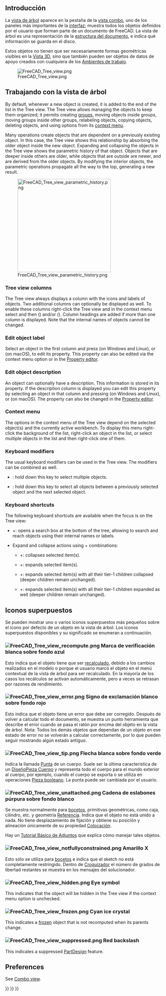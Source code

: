 <languages/>
{{TOCright}}

<span id="Introduction"></span>
== Introducción ==

<div class="mw-translate-fuzzy">
La [[Tree_view/es|vista de árbol]] aparece en la pestaña {{MenuCommand|Modelo}} de la [[Combo_view/es|vista combo]], uno de los paneles más importantes de la [[Interface/es|interfaz]]; muestra todos los objetos definidos por el usuario que forman parte de un documento de FreeCAD. La vista de árbol es una representación de la [[document structure/es|estructura del documento]], e indica qué información se guarda en el disco.
</div>

Estos objetos no tienen que ser necesariamente formas geométricas visibles en la [[3D_view/es|Vista 3D]], sino que también pueden ser objetos de datos de apoyo creados con cualquiera de los [[Workbenches/es|Ambientes de trabajo]].

[[File:FreeCAD_Tree_view.png]]

{{Caption|La vista de árbol que muestra varios elementos del documento.}}

<span id="Working_with_the_Tree_view"></span>
== Trabajando con la vista de árbol ==

By default, whenever a new object is created, it is added to the end of the list in the Tree view. The Tree view allows managing the objects to keep them organized; it permits creating [[Std_Group|groups]], moving objects inside groups, moving groups inside other groups, relabeling objects, copying objects, deleting objects, and using options from its [[#Context_menu|context menu]].

Many operations create objects that are dependent on a previously existing object. In this case, the Tree view shows this relationship by absorbing the older object inside the new object. Expanding and collapsing the objects in the Tree view shows the parametric history of that object. Objects that are deeper inside others are older, while objects that are outside are newer, and are derived from the older objects. By modifying the interior objects, the parametric operations propagate all the way to the top, generating a new result.

[[File:FreeCAD_Tree_view_parametric_history.png|x300px]]

{{Caption|The topmost object is created by doing parametric operations on objects which themselves were created by previous operations.<br>
Fully expanding the tree reveals the original elements that were used to create the partial solids.}}

=== Tree view columns ===

The Tree view always displays a column with the icons and labels of objects. Two additional columns can optionally be displayed as well. To enable these columns right-click the Tree view and in the context menu select {{MenuCommand|Tree settings}} and then {{MenuCommand|Show description}} ({{Version|0.21}}) and/or {{MenuCommand|Show internal name}} ({{Version|1.0}}). Column headings are added if more than one column is displayed. Note that the internal names of objects cannot be changed.

=== Edit object label ===

Select an object in the first column and press {{KEY|F2}} (on Windows and Linux), or {{KEY|Enter}} (on macOS), to edit its {{PropertyData|Label}} property. This property can also be edited via the context menu option {{MenuCommand|Rename}} or in the [[Property_editor|Property editor]].

=== Edit object description ===

An object can optionally have a description. This information is stored in its {{PropertyData|Label2}} property. If the description column is displayed you can edit this property by selecting an object in that column and pressing {{KEY|F2}} (on Windows and Linux), or {{KEY|Enter}} (on macOS). The property can also be changed in the [[Property_editor|Property editor]].

=== Context menu ===

The options in the context menu of the Tree view depend on the selected object(s) and the currently active workbench. To display this menu right-click the background of the list, right-click an object in the list, or select multiple objects in the list and then right-click one of them.

=== Keyboard modifiers ===

The usual keyboard modifiers can be used in the Tree view. The modifiers can be combined as well.
* {{KEY|Ctrl}}: hold down this key to select multiple objects.
* {{KEY|Shift}}: hold down this key to select all objects between a previously selected object and the next selected object.

=== Keyboard shortcuts ===

The following keyboard shortcuts are available when the focus is on the Tree view:
* {{KEY|Ctrl}}+{{KEY|F}}: opens a search box at the bottom of the tree, allowing to search and reach objects using their internal names or labels.
* Expand and collapse actions using {{KEY|Alt}}+{{KEY|Arrow}} combinations: {{Version|0.20}}
** {{KEY|Alt}}+{{KEY|Left}}: collapses selected item(s).
** {{KEY|Alt}}+{{KEY|Right}}: expands selected item(s).
** {{KEY|Alt}}+{{KEY|Up}}: expands selected item(s) with all their tier-1 children collapsed (deeper children remain unchanged).
** {{KEY|Alt}}+{{KEY|Down}}: expands selected item(s) with all their tier-1 children expanded as well (deeper children remain unchanged).

<span id="Overlay_icons"></span>
== Iconos superpuestos ==

<div class="mw-translate-fuzzy">
Se pueden mostrar uno o varios iconos superpuestos más pequeños sobre el icono por defecto de un objeto en la vista de árbol. Los iconos superpuestos disponibles y su significado se enumeran a continuación. {{Version/es|0.19}}
</div>

<span id="File:FreeCAD_Tree_view_recompute.png_White_check_mark_on_blue_background"></span>
=== [[File:FreeCAD_Tree_view_recompute.png]] Marca de verificación blanca sobre fondo azul ===

Esto indica que el objeto tiene que ser [[Std_Refresh/es|recalculado]], debido a los cambios realizados en el modelo o porque el usuario marcó el objeto en el menú contextual de la vista de árbol para ser recalculado. En la mayoría de los casos los recálculos se activan automáticamente, pero a veces se retrasan por razones de rendimiento.

<span id="File:FreeCAD_Tree_view_error.png_White_exclamation_mark_on_red_background"></span>
=== [[File:FreeCAD_Tree_view_error.png]] Signo de exclamación blanco sobre fondo rojo ===

Esto indica que el objeto tiene un error que debe ser corregido. Después de volver a calcular todo el documento, se muestra un punto herramienta que describe el error cuando se pasa el ratón por encima del objeto en la vista de árbol. Nota: Todos los demás objetos que dependan de un objeto en ese estado de error no se volverán a calcular correctamente, por lo que pueden seguir mostrando algún estado antiguo.

<span id="File:FreeCAD_Tree_view_tip.png_White_arrow_on_green_background"></span>
=== [[File:FreeCAD_Tree_view_tip.png]] Flecha blanca sobre fondo verde ===

Indica la llamada [[PartDesign_Body/es#punta|Punta]] de un cuerpo. Suele ser la última característica de un [[PartDesign_Body/es|DiseñoPieza Cuerpo]] y representa todo el cuerpo para el mundo exterior al cuerpo, por ejemplo, cuando el cuerpo se exporta o se utiliza en operaciones [[Part_Boolean/es|Pieza booleano]]. La punta puede ser cambiada por el usuario.

<span id="File:FreeCAD_Tree_view_unattached.png_Purple_chain_link"></span>
<div class="mw-translate-fuzzy">
=== [[File:FreeCAD_Tree_view_unattached.png]] Cadena de eslabones púrpura sobre fondo blanco ===
</div>

Se muestra normalmente para [[Sketch/es|bocetos]], primitivas geométricas, como caja, cilindro, etc. y geometría [[Datum/es|Referencia]]. Indica que el objeto no está unido a nada. No tiene desplazamiento de fijación y obtiene su posición y alineación únicamente de su propiedad [[Placement/es|Colocación]].

Hay un [[Basic_Attachment_Tutorial/es|Tutorial Básico de Adjuntos]] que explica cómo manejar tales objetos.

<span id="File:FreeCAD_Tree_view_notfullyconstrained.png_Yellow_X"></span>
=== [[File:FreeCAD_Tree_view_notfullyconstrained.png]] Amarillo X ===

<div class="mw-translate-fuzzy">
Esto sólo se utiliza para [[Sketch/es|bocetos]] e indica que el sketch no está completamente restringido. Dentro de [[Sketcher_Workbench/es|Croquizador]] el número de grados de libertad restantes se muestra en los mensajes del solucionador.
</div>

=== [[File:FreeCAD_Tree_view_hidden.png]] Eye symbol ===

This indicates that the object will be hidden in the Tree view if the {{MenuCommand|Show items hidden in Tree view}} context menu option is unchecked.

=== [[File:FreeCAD_Tree_view_frozen.png]] Cyan ice crystal ===

{{Version|1.0}}

This indicates a [[Std_ToggleFreeze|frozen]] object that is not recomputed when its parents change.

=== [[File:FreeCAD_Tree_view_suppressed.png]] Red backslash ===

{{Version|1.0}}

This indicates a suppressed [[PartDesign_Workbench|PartDesign]] feature.

== Preferences ==

See [[Combo_view#Preferences|Combo view]].


{{Interface_navi{{#translation:}}}}
{{Std_Base_navi{{#translation:}}}}
{{Userdocnavi{{#translation:}}}}